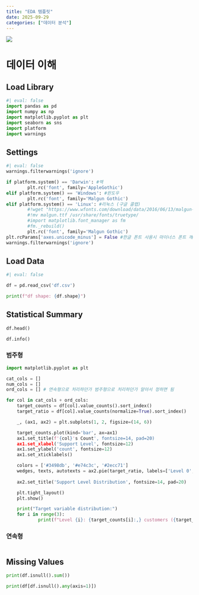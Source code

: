 ```yaml
---
title: "EDA 템플릿"
date: 2025-09-29
categories: ["데이터 분석"]
---
```


![](/img/stat-thumb.jpg){.post-thumbnail}

# 데이터 이해

## Load Library

```python
#| eval: false
import pandas as pd
import numpy as np
import matplotlib.pyplot as plt
import seaborn as sns
import platform
import warnings
```

## Settings

```python
#| eval: false
warnings.filterwarnings('ignore')

if platform.system() == 'Darwin': #맥
        plt.rc('font', family='AppleGothic') 
elif platform.system() == 'Windows': #윈도우
        plt.rc('font', family='Malgun Gothic') 
elif platform.system() == 'Linux': #리눅스 (구글 콜랩)
        #!wget "https://www.wfonts.com/download/data/2016/06/13/malgun-gothic/malgun.ttf"
        #!mv malgun.ttf /usr/share/fonts/truetype/
        #import matplotlib.font_manager as fm 
        #fm._rebuild() 
        plt.rc('font', family='Malgun Gothic') 
plt.rcParams['axes.unicode_minus'] = False #한글 폰트 사용시 마이너스 폰트 깨짐 해결
warnings.filterwarnings('ignore')
```

## Load Data

```python
#| eval: false

df = pd.read_csv('df.csv')

print(f"df shape: {df.shape}")
```

## Statistical Summary

```python
df.head()
```

```python
df.info()
```

### 범주형

```python
import matplotlib.pyplot as plt

cat_cols = []
num_cols = []
ord_cols = [] # 연속형으로 처리하던가 범주형으로 처리하던가 알아서 정하면 됨

for col in cat_cols + ord_cols:
    target_counts = df[col].value_counts().sort_index()
    target_ratio = df[col].value_counts(normalize=True).sort_index()

    _, (ax1, ax2) = plt.subplots(1, 2, figsize=(14, 6))

    target_counts.plot(kind='bar', ax=ax1)
    ax1.set_title(f'{col}'s Count', fontsize=14, pad=20)
    ax1.set_xlabel('Support Level', fontsize=12)
    ax1.set_ylabel('count', fontsize=12)
    ax1.set_xticklabels()

    colors = ['#3498db', '#e74c3c', '#2ecc71']
    wedges, texts, autotexts = ax2.pie(target_ratio, labels=['Level 0', 'Level 1', 'Level 2'], 
                                                                           autopct='%1.1f%%', colors=colors, startangle=90)
    ax2.set_title('Support Level Distribution', fontsize=14, pad=20)

    plt.tight_layout()
    plt.show()

    print("Target variable distribution:")
    for i in range(3):
            print(f"Level {i}: {target_counts[i]:,} customers ({target_ratio[i]*100:.1f}%)")
```

### 연속형

```python


```

## Missing Values

```python
print(df.isnull().sum())

print(df[df.isnull().any(axis=1)])
```

```python

```
